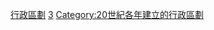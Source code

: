 {{Cat topic in year| topic=建立的行政區劃|year=1993}}
[[Category:1993年建立|行政區劃]]
[[Category:1990年代建立的行政區劃|3]]
[[Category:20世紀各年建立的行政區劃|Category:20世紀各年建立的行政區劃]]